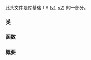 {{cpp/header/experimental/title|experimental/optional}}
{{cpp/header/experimental/navbar}}

此头文件是库基础 TS ([[cpp/experimental/lib extensions|v1]], [[cpp/experimental/lib extensions 2|v2]]) 的一部分。

===类===
{{dsc begin}}
{{dsc hitem | 名字 | 说明}}
{{dsc inc | cpp/experimental/optional/dsc optional}}
{{dsc inc | cpp/experimental/optional/dsc bad_optional_access}}
{{dsc inc | cpp/experimental/optional/dsc in_place_t}}
{{dsc inc | cpp/experimental/optional/dsc hash}}
{{dsc inc | cpp/experimental/optional/dsc nullopt_t}}
{{dsc end}}

===函数===

{{dsc begin}}

{{dsc h2 | 比较}}
{{dsc inc | cpp/experimental/optional/dsc operator_cmp}}

{{dsc h2 | 特化的算法}}
{{dsc inc | cpp/experimental/optional/dsc swap2}}
{{dsc inc | cpp/experimental/optional/dsc make_optional}}

{{dsc h2 | 散列支持}}
{{dsc end}}

===概要===
{{source|1=

namespace std {
  namespace experimental {
  inline namespace fundamentals_v1 {

    // 5.4，用于对象类型的 optional
    template &lt;class T&gt; class optional;

    // 5.5，就地构造
    struct in_place_t{};
    constexpr in_place_t in_place{};

    // 5.6，无值状态指示器
    struct nullopt_t{see below};
    constexpr nullopt_t nullopt(unspecified);

    // 5.7，类 bad_optional_access
    class bad_optional_access;

    // 5.8，关系运算符
    template &lt;class T&gt;
      constexpr bool operator==(const optional&lt;T&gt;&amp;, const optional&lt;T&gt;&amp;);
    template &lt;class T&gt;
      constexpr bool operator!=(const optional&lt;T&gt;&amp;, const optional&lt;T&gt;&amp;);
    template &lt;class T&gt;
      constexpr bool operator&lt;(const optional&lt;T&gt;&amp;, const optional&lt;T&gt;&amp;);
    template &lt;class T&gt;
      constexpr bool operator&gt;(const optional&lt;T&gt;&amp;, const optional&lt;T&gt;&amp;);
    template &lt;class T&gt;
      constexpr bool operator&lt;=(const optional&lt;T&gt;&amp;, const optional&lt;T&gt;&amp;);
    template &lt;class T&gt;
      constexpr bool operator&gt;=(const optional&lt;T&gt;&amp;, const optional&lt;T&gt;&amp;);

    // 5.9，与 nullopt 比较
    template &lt;class T&gt; constexpr bool operator==(const optional&lt;T&gt;&amp;, nullopt_t) noexcept;
    template &lt;class T&gt; constexpr bool operator==(nullopt_t, const optional&lt;T&gt;&amp;) noexcept;
    template &lt;class T&gt; constexpr bool operator!=(const optional&lt;T&gt;&amp;, nullopt_t) noexcept;
    template &lt;class T&gt; constexpr bool operator!=(nullopt_t, const optional&lt;T&gt;&amp;) noexcept;
    template &lt;class T&gt; constexpr bool operator&lt;(const optional&lt;T&gt;&amp;, nullopt_t) noexcept;
    template &lt;class T&gt; constexpr bool operator&lt;(nullopt_t, const optional&lt;T&gt;&amp;) noexcept;
    template &lt;class T&gt; constexpr bool operator&lt;=(const optional&lt;T&gt;&amp;, nullopt_t) noexcept;
    template &lt;class T&gt; constexpr bool operator&lt;=(nullopt_t, const optional&lt;T&gt;&amp;) noexcept;
    template &lt;class T&gt; constexpr bool operator&gt;(const optional&lt;T&gt;&amp;, nullopt_t) noexcept;
    template &lt;class T&gt; constexpr bool operator&gt;(nullopt_t, const optional&lt;T&gt;&amp;) noexcept;
    template &lt;class T&gt; constexpr bool operator&gt;=(const optional&lt;T&gt;&amp;, nullopt_t) noexcept;
    template &lt;class T&gt; constexpr bool operator&gt;=(nullopt_t, const optional&lt;T&gt;&amp;) noexcept;

    // 5.10，与 T 比较
    template &lt;class T&gt; constexpr bool operator==(const optional&lt;T&gt;&amp;, const T&amp;);
    template &lt;class T&gt; constexpr bool operator==(const T&amp;, const optional&lt;T&gt;&amp;);
    template &lt;class T&gt; constexpr bool operator!=(const optional&lt;T&gt;&amp;, const T&amp;);
    template &lt;class T&gt; constexpr bool operator!=(const T&amp;, const optional&lt;T&gt;&amp;);
    template &lt;class T&gt; constexpr bool operator&lt;(const optional&lt;T&gt;&amp;, const T&amp;);
    template &lt;class T&gt; constexpr bool operator&lt;(const T&amp;, const optional&lt;T&gt;&amp;);
    template &lt;class T&gt; constexpr bool operator&lt;=(const optional&lt;T&gt;&amp;, const T&amp;);
    template &lt;class T&gt; constexpr bool operator&lt;=(const T&amp;, const optional&lt;T&gt;&amp;);
    template &lt;class T&gt; constexpr bool operator&gt;(const optional&lt;T&gt;&amp;, const T&amp;);
    template &lt;class T&gt; constexpr bool operator&gt;(const T&amp;, const optional&lt;T&gt;&amp;);
    template &lt;class T&gt; constexpr bool operator&gt;=(const optional&lt;T&gt;&amp;, const T&amp;);
    template &lt;class T&gt; constexpr bool operator&gt;=(const T&amp;, const optional&lt;T&gt;&amp;);

    // 5.11，特化的算法
    template &lt;class T&gt; void swap(optional&lt;T&gt;&amp;, optional&lt;T&gt;&amp;) noexcept(see below);
    template &lt;class T&gt; constexpr optional&lt;see below&gt; make_optional(T&amp;&amp;);

  } // namespace fundamentals_v1
  } // namespace experimental

  // 5.12，散列支持
  template &lt;class T&gt; struct hash;
  template &lt;class T&gt; struct hash&lt;experimental::optional&lt;T&gt;&gt;;

} // namespace std
}}

{{langlinks|en|ja}}